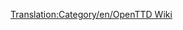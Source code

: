 [[Translation:Category/en/OpenTTD Wiki]]

{{en/Bilingual box| Nl
| ''Deze category bevat allerlei administratief materiaal over de OpenTTD wiki.''
| ''This category contains material relating to various administration aspects of the OpenTTD Wiki.''}}
